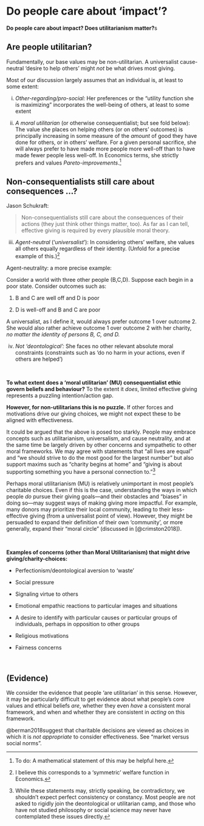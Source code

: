 # Do people care about 'impact'? {#doesimpactmatter}

**Do people care about impact? Does utilitarianism matter?**s

## Are people utilitarian? {#are_we_util}

Fundamentally, our base values may be non-utilitarian. A universalist cause-neutral 'desire to help others' might *not* be what drives most giving.

Most of our discussion largely assumes that an individual is, at least to some extent:

i.  *Other-regarding/pro-social:* Her preferences or the "utility function she is maximizing" incorporates the well-being of others, at least to some extent

ii. *A moral utilitarian* (or otherwise consequentialist; but see fold below): The value she places on helping others (or on others' outcomes) is principally increasing in some measure of the *amount* of good they have done for others, or in others' welfare. For a given personal sacrifice, she will always prefer to have made more people more well-off than to have made fewer people less well-off. In Economics terms, she strictly prefers and values *Pareto-improvements*.[^doesimpactmatter-1]

::: {.callout-note collapse="true"}

## Non-consequentialists still care about consequences ...?

Jason Schukraft:

> Non-consequentialists still care about the consequences of their actions (they just think other things matter, too). As far as I can tell, effective giving is required by every plausible moral theory.

:::

iii. *Agent-neutral* ('*universalist*'): In considering others' welfare, she values all others equally regardless of their identity. (Unfold for a precise example of this.)[^doesimpactmatter-2]

[^doesimpactmatter-1]: To do: A mathematical statement of this may be helpful here.

[^doesimpactmatter-2]: I believe this corresponds to a 'symmetric' welfare function in Economics.

::: {.callout-note collapse="true"}
Agent-neutrality: a more precise example:

Consider a world with three other people (B,C,D). Suppose each begin in a poor state. Consider outcomes such as:

1.  B and C are well off and D is poor

2.  D is well-off and B and C are poor

A universalist, as I define it, would always prefer outcome 1 over outcome 2. She would also rather achieve outcome 1 over outcome 2 with her charity, *no matter the identity of persons B, C, and D.*
:::

iv. *Not 'deontological':* She faces no other relevant absolute moral constraints (constraints such as 'do no harm in your actions, even if others are helped')

\

**To what extent does a 'moral utilitarian' (MU) consequentialist ethic govern beliefs and behaviour?** To the extent it *does*, limited effective giving represents a puzzling intention/action gap.

**However, for non-utilitarians this is no puzzle.** If other forces and motivations drive our giving choices, we might not expect these to be aligned with effectiveness.

It could be argued that the above is posed too starkly. People may embrace concepts such as utilitarianism, universalism, and cause neutrality, and at the same time be largely driven by other concerns and sympathetic to other moral frameworks. We may agree with statements that "all lives are equal" and "we should strive to do the most good for the largest number" but also support maxims such as "charity begins at home" and "giving is about supporting something you have a personal connection to."[^doesimpactmatter-3]

[^doesimpactmatter-3]: While these statements may, strictly speaking, be contradictory, we shouldn't expect perfect consistency or constancy. Most people are not asked to rigidly join the deontological or utilitarian camp, and those who have not studied philosophy or social science may never have contemplated these issues directly.

<!-- TODO: Citations here; I recall having seen evidence  and argumentation suggesting that people are far from consistently in one camp or another -->

Perhaps moral utilitarianism (MU) is relatively unimportant in most people's charitable choices. Even if this is the case, understanding the ways in which people *do* pursue their giving goals---and their obstacles and "biases" in doing so---may suggest ways of making giving more impactful. For example, many donors may prioritize their local community, leading to their less-effective giving (from a universalist point of view). However, they might be persuaded to expand their definition of their own 'community', or more generally, expand their "moral circle" (discussed in [@crimston2018]).

<!-- Even if this is the case, specific campaigns, tools, and fundraising approaches may still help align their parochial, self-interested, or reputation-seeking values and intentions with more effective giving. -->

\

::: {.alert .alert-secondary}
**Examples of concerns (other than Moral Utilitarianism) that might drive giving/charity-choices:**

-   Perfectionism/deontological aversion to 'waste'

-   Social pressure

-   Signaling virtue to others

-   Emotional empathic reactions to particular images and situations

-   A desire to identify with particular causes or particular groups of individuals, perhaps in opposition to other groups

-   Religious motivations

-   Fairness concerns
:::

\

## (Evidence)

We consider the evidence that people 'are utilitarian' in this sense. However, it may be particularly difficult to get evidence about what people's core values and ethical beliefs *are*, whether they even *have* a consistent moral framework, and when and whether they are consistent in *acting* on this framework.

@berman2018suggest that charitable decisions are viewed as choices in which it is *not appropriate* to consider effectiveness. See "market versus social norms".
